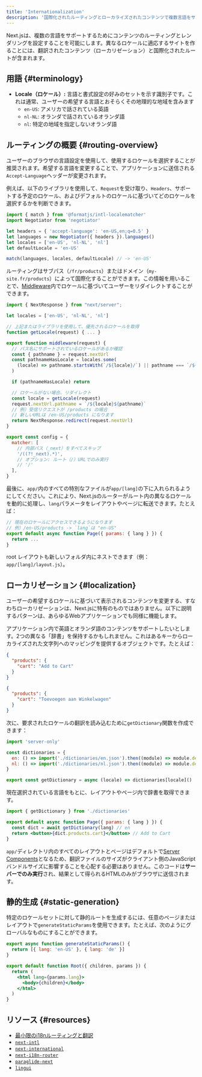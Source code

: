 ```yaml
---
title: 'Internationalization'
description: '国際化されたルーティングとローカライズされたコンテンツで複数言語をサポートする'
---
```


Next.jsは、複数の言語をサポートするためにコンテンツのルーティングとレンダリングを設定することを可能にします。異なるロケールに適応するサイトを作ることには、翻訳されたコンテンツ（ローカリゼーション）と国際化されたルートが含まれます。

## 用語 {#terminology}

- **Locale（ロケール）:** 言語と書式設定の好みのセットを示す識別子です。これは通常、ユーザーの希望する言語とおそらくその地理的な地域を含みます
  - `en-US`: アメリカで話されている英語
  - `nl-NL`: オランダで話されているオランダ語
  - `nl`: 特定の地域を指定しないオランダ語

## ルーティングの概要 {#routing-overview}

ユーザーのブラウザの言語設定を使用して、使用するロケールを選択することが推奨されます。希望する言語を変更することで、アプリケーションに送信される`Accept-Language`ヘッダーが変更されます。

例えば、以下のライブラリを使用して、`Request`を受け取り、`Headers`、サポートする予定のロケール、およびデフォルトのロケールに基づいてどのロケールを選択するかを判断できます。

```js title="middleware.js"
import { match } from '@formatjs/intl-localematcher'
import Negotiator from 'negotiator'

let headers = { 'accept-language': 'en-US,en;q=0.5' }
let languages = new Negotiator({ headers }).languages()
let locales = ['en-US', 'nl-NL', 'nl']
let defaultLocale = 'en-US'

match(languages, locales, defaultLocale) // -> 'en-US'
```

ルーティングはサブパス（`/fr/products`）またはドメイン（`my-site.fr/products`）によって国際化することができます。この情報を用いることで、[Middleware](/docs/app/building-your-application/routing/middleware)内でロケールに基づいてユーザーをリダイレクトすることができます。

```js title="middleware.js"
import { NextResponse } from "next/server";

let locales = ['en-US', 'nl-NL', 'nl']

// 上記またはライブラリを使用して、優先されるロケールを取得
function getLocale(request) { ... }

export function middleware(request) {
  // パス名にサポートされているロケールがあるか確認
  const { pathname } = request.nextUrl
  const pathnameHasLocale = locales.some(
    (locale) => pathname.startsWith(`/${locale}/`) || pathname === `/${locale}`
  )

  if (pathnameHasLocale) return

  // ロケールがない場合、リダイレクト
  const locale = getLocale(request)
  request.nextUrl.pathname = `/${locale}${pathname}`
  // 例）受信リクエストが /products の場合
  // 新しいURLは /en-US/products になります
  return NextResponse.redirect(request.nextUrl)
}

export const config = {
  matcher: [
    // 内部パス（_next）をすべてスキップ
    '/((?!_next).*)',
    // オプション: ルート（/）URLでのみ実行
    // '/'
  ],
}
```

最後に、`app/`内のすべての特別なファイルが`app/[lang]`の下に入れられるようにしてください。これにより、Next.jsのルーターがルート内の異なるロケールを動的に処理し、`lang`パラメータをレイアウトやページに転送できます。たとえば：

```jsx title="app/[lang]/page.js"
// 現在のロケールにアクセスできるようになります
// 例）/en-US/products -> `lang`は "en-US"
export default async function Page({ params: { lang } }) {
  return ...
}
```

root レイアウトも新しいフォルダ内にネストできます（例：`app/[lang]/layout.js`）。

## ローカリゼーション {#localization}

ユーザーの希望するロケールに基づいて表示されるコンテンツを変更する、すなわちローカリゼーションは、Next.jsに特有のものではありません。以下に説明するパターンは、あらゆるWebアプリケーションでも同様に機能します。

アプリケーション内で英語とオランダ語のコンテンツをサポートしたいとします。2つの異なる「辞書」を保持するかもしれません。これはあるキーからローカライズされた文字列へのマッピングを提供するオブジェクトです。たとえば：

```json title="dictionaries/en.json"
{
  "products": {
    "cart": "Add to Cart"
  }
}
```

```json title="dictionaries/nl.json"
{
  "products": {
    "cart": "Toevoegen aan Winkelwagen"
  }
}
```

次に、要求されたロケールの翻訳を読み込むために`getDictionary`関数を作成できます：

```jsx title="app/[lang]/dictionaries.js"
import 'server-only'

const dictionaries = {
  en: () => import('./dictionaries/en.json').then((module) => module.default),
  nl: () => import('./dictionaries/nl.json').then((module) => module.default),
}

export const getDictionary = async (locale) => dictionaries[locale]()
```

現在選択されている言語をもとに、レイアウトやページ内で辞書を取得できます。

```jsx title="app/[lang]/page.js"
import { getDictionary } from './dictionaries'

export default async function Page({ params: { lang } }) {
  const dict = await getDictionary(lang) // en
  return <button>{dict.products.cart}</button> // Add to Cart
}
```

`app/`ディレクトリ内のすべてのレイアウトとページはデフォルトで[Server Components](/docs/app/building-your-application/rendering/server-components)となるため、翻訳ファイルのサイズがクライアント側のJavaScriptバンドルサイズに影響することを心配する必要はありません。このコードは**サーバーでのみ実行**され、結果として得られるHTMLのみがブラウザに送信されます。

## 静的生成 {#static-generation}

特定のロケールセットに対して静的ルートを生成するには、任意のページまたはレイアウトで`generateStaticParams`を使用できます。たとえば、次のようにグローバルなものにすることができます。

```jsx title="app/[lang]/layout.js"
export async function generateStaticParams() {
  return [{ lang: 'en-US' }, { lang: 'de' }]
}

export default function Root({ children, params }) {
  return (
    <html lang={params.lang}>
      <body>{children}</body>
    </html>
  )
}
```

## リソース {#resources}

- [最小限のi18nルーティングと翻訳](https://github.com/vercel/next.js/tree/canary/examples/i18n-routing)
- [`next-intl`](https://next-intl-docs.vercel.app/docs/next-13)
- [`next-international`](https://github.com/QuiiBz/next-international)
- [`next-i18n-router`](https://github.com/i18nexus/next-i18n-router)
- [`paraglide-next`](https://inlang.com/m/osslbuzt/paraglide-next-i18n)
- [`lingui`](https://lingui.dev)
